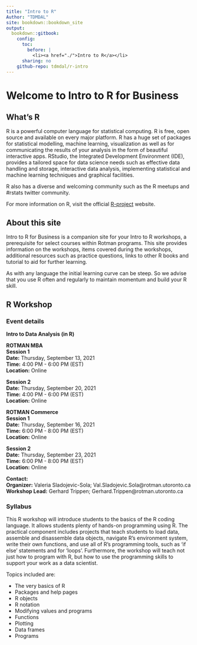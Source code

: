```yaml
---
title: "Intro to R"
Author: "TDMDAL"
site: bookdown::bookdown_site
output:
  bookdown::gitbook:
    config:
      toc:
        before: |
          <li><a href="./">Intro to R</a></li>
      sharing: no
    github-repo: tdmdal/r-intro
---
```


# Welcome to Intro to R for Business{-}

## What's R {-}

R is a powerful computer language for statistical computing. R is free, open source and available on every major platform. R has a huge set of packages for statistical modelling, machine learning, visualization as well as for communicating the results of your analysis in the form of beautiful interactive apps. RStudio, the Integrated Development Environment (IDE), provides a tailored space for data science needs such as effective data handling and storage, interactive data analysis, implementing statistical and machine learning techniques and graphical facilities. 

R also has a diverse and welcoming community such as the R meetups and #rstats twitter community. 

For more information on R, visit the official [R-project](https://www.r-project.org/about.html) website.


## About this site {-}

Intro to R for Business is a companion site for your Intro to R workshops, a prerequisite for select courses within Rotman programs. This site provides information on the workshops, items covered during the workshops, additional resources such as practice questions, links to other R books and tutorial to aid for further learning.

As with any language the initial learning curve can be steep. So we advise that you use R often and regularly to maintain momentum and build your R skill.  

## R Workshop {-}

### Event details {-}

**Intro to Data Analysis (in R)**

**ROTMAN MBA**  
**Session 1**  
**Date:** Thursday, September 13, 2021  
**Time:** 4:00 PM - 6:00 PM (EST)  
**Location:** Online  
 
**Session 2**  
**Date:** Thursday, September 20, 2021  
**Time:** 4:00 PM - 6:00 PM (EST)  
**Location:** Online  
  
**ROTMAN Commerce**  
**Session 1**  
**Date:** Thursday, September 16, 2021  
**Time:** 6:00 PM - 8:00 PM (EST)  
**Location:** Online  
 
**Session 2**  
**Date:** Thursday, September 23, 2021  
**Time:** 6:00 PM - 8:00 PM (EST)  
**Location:** Online  

**Contact:**   
**Organizer:** Valeria Sladojevic-Sola; Val.Sladojevic.Sola@rotman.utoronto.ca   
**Workshop Lead:** Gerhard Trippen; Gerhard.Trippen@rotman.utoronto.ca  

### Syllabus {-}
This R workshop will introduce students to the basics of the R coding language. It allows students plenty of hands-on programming using R. The practical component includes projects that teach students to load data, assemble and disassemble data objects, navigate R’s environment system, write their own functions, and use all of R’s programming tools, such as 'if else' statements and for 'loops'. Furthermore, the workshop will teach not just how to program with R, but how to use the programming skills to support your work as a data scientist.

Topics included are:

- The very basics of R
- Packages and help pages
- R objects
- R notation
- Modifying values and programs
- Functions
- Plotting
- Data frames
- Programs